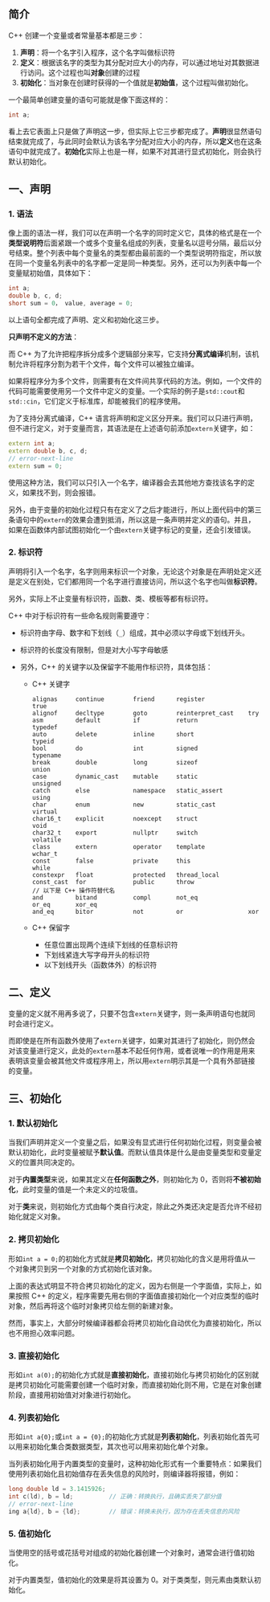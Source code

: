 ## 简介

C++ 创建一个变量或者常量基本都是三步：

1. **声明**：将一个名字引入程序，这个名字叫做标识符
2. **定义**：根据该名字的类型为其分配对应大小的内存，可以通过地址对其数据进行访问。这个过程也叫**对象**创建的过程
3. **初始化**：当对象在创建时获得的一个值就是**初始值**，这个过程叫做初始化。

一个最简单创建变量的语句可能就是像下面这样的：

```cpp
int a;
```

看上去它表面上只是做了声明这一步，但实际上它三步都完成了。**声明**很显然语句结束就完成了，与此同时会默认为该名字分配对应大小的内存，所以**定义**也在这条语句中就完成了。**初始化**实际上也是一样，如果不对其进行显式初始化，则会执行默认初始化。



## 一、声明

### 1. 语法

像上面的语法一样，我们可以在声明一个名字的同时定义它，具体的格式是在一个**类型说明符**后面紧跟一个或多个变量名组成的列表，变量名以逗号分隔，最后以分号结束。整个列表中每个变量名的类型都由最前面的一个类型说明符指定，所以放在同一个变量名列表中的名字都一定是同一种类型。另外，还可以为列表中每一个变量赋初始值，具体如下：

```cpp
int a;
double b, c, d;
short sum = 0， value, average = 0;
```

以上语句全都完成了声明、定义和初始化这三步。

**只声明不定义的方法**：

而 C++ 为了允许把程序拆分成多个逻辑部分来写，它支持**分离式编译**机制，该机制允许将程序分割为若干个文件，每个文件可以被独立编译。

如果将程序分为多个文件，则需要有在文件间共享代码的方法。例如，一个文件的代码可能需要使用另一个文件中定义的变量。一个实际的例子是`std::cout`和`std::cin`，它们定义于标准库，却能被我们的程序使用。

为了支持分离式编译，C++ 语言将声明和定义区分开来。我们可以只进行声明，但不进行定义，对于变量而言，其语法是在上述语句前添加`extern`关键字，如：

```cpp
extern int a;
extern double b, c, d;
// error-next-line
extern sum = 0;
```

使用这种方法，我们可以只引入一个名字，编译器会去其他地方查找该名字的定义，如果找不到，则会报错。

另外，由于变量的初始化过程只有在定义了之后才能进行，所以上面代码中的第三条语句中的`extern`的效果会遭到抵消，所以这是一条声明并定义的语句。并且，如果在函数体内部试图初始化一个由`extern`关键字标记的变量，还会引发错误。



### 2. 标识符

声明将引入一个名字，名字则用来标识一个对象，无论这个对象是在声明处定义还是定义在别处，它们都用同一个名字进行直接访问，所以这个名字也叫做**标识符**。

另外，实际上不止变量有标识符，函数、类、模板等都有标识符。

C++ 中对于标识符有一些命名规则需要遵守：

- 标识符由字母、数字和下划线（`_`）组成，其中必须以字母或下划线开头。

- 标识符的长度没有限制，但是对大小写字母敏感

- 另外，C++ 的关键字以及保留字不能用作标识符，具体包括：

  - C++ 关键字

    ```
    alignas		continue		friend		register			true
    alignof		decltype		goto		reinterpret_cast	try
    asm			default			if			return				typedef
    auto		delete			inline		short				typeid
    bool		do				int			signed				typename
    break		double			long		sizeof				union
    case		dynamic_cast	mutable		static				unsigned
    catch		else			namespace	static_assert		using
    char		enum			new			static_cast			virtual
    char16_t	explicit		noexcept	struct				void
    char32_t	export			nullptr		switch				volatile
    class		extern			operator	template			wchar_t
    const		false			private		this				while
    constexpr	float			protected	thread_local
    const_cast	for				public		throw
    // 以下是 C++ 操作符替代名
    and			bitand			compl		not_eq				or_eq		xor_eq
    and_eq		bitor			not			or					xor
    ```

  - C++ 保留字

    - 任意位置出现两个连续下划线的任意标识符
    - 下划线紧连大写字母开头的标识符
    - 以下划线开头（函数体外）的标识符



## 二、定义

变量的定义就不用再多说了，只要不包含`extern`关键字，则一条声明语句也就同时会进行定义。

而即使是在所有函数外使用了`extern`关键字，如果对其进行了初始化，则仍然会对该变量进行定义，此处的`extern`基本不起任何作用，或者说唯一的作用是用来表明该变量会被其他文件或程序用上，所以用`extern`明示其是一个具有外部链接的变量。



## 三、初始化

### 1. 默认初始化

当我们声明并定义一个变量之后，如果没有显式进行任何初始化过程，则变量会被默认初始化，此时变量被赋予**默认值**。而默认值具体是什么是由变量类型和变量定义的位置共同决定的。

对于**内置类型**来说，如果其定义在**任何函数之外**，则初始化为 0，否则将**不被初始化**，此时变量的值是一个未定义的垃圾值。

对于**类**来说，则初始化方式由每个类自行决定，除此之外类还决定是否允许不经初始化就定义对象。



### 2. 拷贝初始化

形如`int a = 0;`的初始化方式就是**拷贝初始化**，拷贝初始化的含义是用将值从一个对象拷贝到另一个对象的方式初始化该对象。

上面的表达式明显不符合拷贝初始化的定义，因为右侧是一个字面值，实际上，如果按照 C++ 的定义，程序需要先用右侧的字面值直接初始化一个对应类型的临时对象，然后再将这个临时对象拷贝给左侧的新建对象。

然而，事实上，大部分时候编译器都会将拷贝初始化自动优化为直接初始化，所以也不用担心效率问题。



### 3. 直接初始化

形如`int a(0);`的初始化方式就是**直接初始化**，直接初始化与拷贝初始化的区别就是拷贝初始化可能需要创建一个临时对象，而直接初始化则不用，它是在对象创建阶段，直接用初始值对对象进行初始化。



### 4. 列表初始化

形如`int a{0};`或`int a = {0};`的初始化方式就是**列表初始化**，列表初始化首先可以用来初始化集合类数据类型，其次也可以用来初始化单个对象。

当列表初始化用于内置类型的变量时，这种初始化形式有一个重要特点：如果我们使用列表初始化且初始值存在丢失信息的风险时，则编译器将报错，例如：

```cpp
long double ld = 3.1415926;
int c(ld), b = ld;			// 正确：转换执行，且确实丢失了部分值
// error-next-line
ing a{ld}, b = {ld};		// 错误：转换未执行，因为存在丢失信息的风险
```



### 5. 值初始化

当使用空的括号或花括号对组成的初始化器创建一个对象时，通常会进行值初始化。

对于内置类型，值初始化的效果是将其设置为 0。对于类类型，则元素由类默认初始化。
